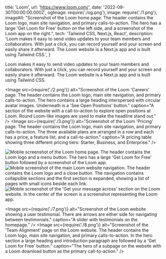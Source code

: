   title: 'Loom',
  url: 'https://www.loom.com/',
  date: '2022-09-30T00:00:00.000Z',
  ogImage: require('./og.png'),
  image: require('./1.png'),
  imageAlt: "Screenshot of the Loom home page. The header contains the Loom logo, main site navigation, and primary calls-to-action. The hero has a large 'Get Loom for Free' button on the left side, and a screenshot of the Loom app on the right.",
  tech: 'Tailwind CSS, Next.js, React',
  description: 'Loom makes it easy to send video updates to your team members and collaborators. With just a click, you can record yourself and your screen and easily share it afterward. The Loom website is a Next.js app and is built using Tailwind CSS.',
}

<Intro title="The leading video communication platform for async work.">

Loom makes it easy to send video updates to your team members and collaborators. With just a click, you can record yourself and your screen and easily share it afterward. The Loom website is a Next.js app and is built using Tailwind CSS.

</Intro>

<Image src={require('./2.png')} alt="Screenshot of the Loom 'Careers' page. The header contains the Loom logo, main site navigation, and primary calls-to-action. The hero contains a large heading interspersed with circular avatar images. Underneath is a 'See Open Positions' button." caption="A section of the website with a call-to-action to explore open positions at Loom. Round Loom-like images are used to make the headline stand out." />
<Image src={require('./3.png')} alt="Screenshot of the Loom 'Pricing' page. The header contains the Loom logo, main site navigation, and primary calls-to-action. The three available plans are arranged in a row and each has a price, a feature list, and a call-to-action." caption="A pricing table showing three different pricing tiers: Starter, Business, and Enterprise." />

<Mobile caption="The Loom website experience on mobile devices, including what the site menu looks like with collapsible sections.">
  <Image src={require('./4.png')} alt="Mobile screenshot of the Loom home page. The header contains the Loom logo and a menu button. The hero has a large 'Get Loom for Free' button followed by a screenshot of the Loom app." />
  <Image src={require('./5.png')} alt="Mobile screenshot of the main Loom website navigation. The header contains the Loom logo and a close button. The navigation contains collapsible sections and the first section is expanded, showing a list of pages with small icons beside each link." />
  <Image src={require('./6.png')} alt="Mobile screenshot of the 'Get your message across' section on the Loom website. In the center of the screen is a screenshot representing the Loom app." />
</Mobile>

<Image src={require('./7.png')} alt="Screenshot of the Loom website showing a user testimonial. There are arrows are either side for navigating between testimonials." caption="A slider with testimonials on the homepage." />
<Image src={require('./8.png')} alt="Screenshot of the 'Team Alignment' page on the Loom website. The header contains the Loom logo, main site navigation, and primary calls-to-action. In the hero section a large heading and introduction paragraph are followed by a 'Get Loom for Free' button." caption="The hero of a subpage on the website with a Loom download button as the primary call-to-action." />
